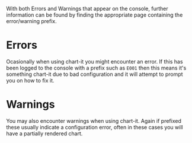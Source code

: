 
<Meta title="Errors & Warnings/Introduction" />

With both Errors and Warnings that appear on the console, further information can be found by finding the appropriate page containing the error/warning prefix.

# Errors

Ocasionally when using chart-it you might encounter an error. If this has been logged to the console with a prefix such as `E001` then this means it's something chart-it due to bad configuration and it will attempt to prompt you on how to fix it.

# Warnings

You may also encounter warnings when using chart-it. Again if prefixed these usually indicate a configuration error, often in these cases you will have a partially rendered chart.
